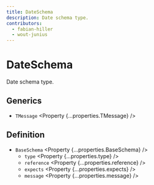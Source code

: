 ```yaml
---
title: DateSchema
description: Date schema type.
contributors:
  - fabian-hiller
  - wout-junius
---
```



# DateSchema

Date schema type.

## Generics

- `TMessage` <Property {...properties.TMessage} />

## Definition

- `BaseSchema` <Property {...properties.BaseSchema} />
  - `type` <Property {...properties.type} />
  - `reference` <Property {...properties.reference} />
  - `expects` <Property {...properties.expects} />
  - `message` <Property {...properties.message} />

